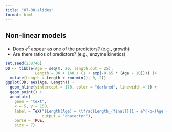 ```yaml
---
title: "07-08-slides"
format: html
---
```


## Non-linear models

- Does $e^x$ appear as one of the predictors? (e.g., growth)
- Are there ratios of predictors? (e.g., enzyme kinetics)

```r
set.seed(238746)
DD <- tibble(Age = seq(0, 20, length.out = 25),
             Length = 30 + 140 / (1 + exp(-0.65 * (Age - 10)))) |> 
  mutate(Length = Length + rnorm(n(), 0, 2))
ggplot(DD, aes(Age, Length)) +
  geom_hline(yintercept = 170, color = "darkred", linewidth = 1) +
  geom_point() +
  annotate(
    geom = "text",
    x = 5, y = 150,
    label = TeX("$Length(Age) = \\frac{Length_{final}}{1 + e^{-b~(Age - c)}}$",
                output = "character"),
    parse = TRUE,
    size = 7)
```
